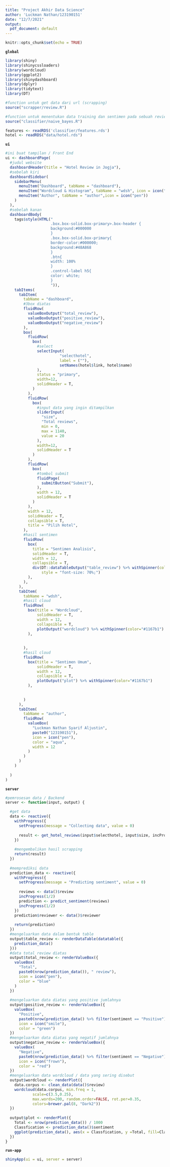 ---
title: "Project Akhir Data Science"
author: 'Luckman Nathan/123190151'
date: "12/7/2021"
output: 
  pdf_document: default
---

```{r setup, include=FALSE}
knitr::opts_chunk$set(echo = TRUE)
```

**`global`**
```{r global}
library(shiny)
library(shinycssloaders)
library(wordcloud)
library(ggplot2)
library(shinydashboard)
library(dplyr)
library(tidytext)
library(DT)

#function untuk get data dari url (scrapping)
source("scrapper/review.R")

#function untuk menentukan data training dan sentimen pada sebuah review 
source("classifier/naive_bayes.R")

features <- readRDS('classifier/features.rds')
hotel <- readRDS("data/hotel.rds")

```

**`ui`**
```{r ui}
#ini buat tampilan / Front End
ui <- dashboardPage(
  #judul website 
  dashboardHeader(title = "Hotel Review in Jogja"),
  #sebelah kiri
  dashboardSidebar(
    sidebarMenu(
      menuItem("Dashboard", tabName = "dashboard"),
      menuItem("Wordcloud & Histogram", tabName = "wdsh", icon = icon("poll")),
      menuItem("Author", tabName = "author",icon = icon("pen"))
    )
  ),
  #sebelah kanan
  dashboardBody(
    tags$style(HTML("
                    .box.box-solid.box-primary>.box-header {
                    background:#000000
                    }
                    .box.box-solid.box-primary{
                    border-color:#000000;
                    background:#48A868
                    }
                    .btn{
                    width: 100%
                    }
                    .control-label h5{
                    color: white;
                    }
                    ")),
    tabItems(
      tabItem(
        tabName = "dashboard",
        #3box diatas
        fluidRow(
          valueBoxOutput("total_review"),
          valueBoxOutput("positive_review"),
          valueBoxOutput("negative_review")
        ),
        box(
          fluidRow(
            box(
              #select
              selectInput(
                        "selecthotel",
                        label = (""),
                        setNames(hotel$link, hotel$name)
              ),
              status = "primary",
              width=12,
              solidHeader = T,
            )
          ),
          fluidRow(
            box(
              #input data yang ingin ditampilkan
              sliderInput(
                "size",
                "Total reviews",
                min = 0,
                max = 1140,
                value = 20
              ),
              width=12,
              solidHeader = T
            )
          ),
          fluidRow(
            box(
              #tombol submit
              fluidPage(
                submitButton("Submit"),
              ),
              width = 12,
              solidHeader = T
            )
          ),
          width = 12,
          solidHeader = T,
          collapsible = T,
          title = "Pilih Hotel",
        ),
        #hasil sentimen
        fluidRow(
          box(
            title = "Sentimen Analisis",
            solidHeader = T,
            width = 12,
            collapsible = T,
            div(DT::dataTableOutput("table_review") %>% withSpinner(color="#1167b1"),
                style = "font-size: 70%;")
          ),
        ),
      ),
      tabItem(
        tabName = "wdsh",
        #hasil cloud
        fluidRow(
          box(title = "Wordcloud",
              solidHeader = T,
              width = 12,
              collapsible = T,
              plotOutput("wordcloud") %>% withSpinner(color="#1167b1")
          ),
          
          
        ),
        #hasil cloud
        fluidRow(
          box(title = "Sentimen Umum",
              solidHeader = T,
              width = 12,
              collapsible = T,
              plotOutput("plot") %>% withSpinner(color="#1167b1")
          ),
          
          
        )
      ),
      tabItem(
        tabName = "author",
        fluidRow(
          valueBox(
            "Luckman Nathan Syarif Aljustin",
            paste0("123190151"),
            icon = icon("pen"),
            color = "aqua",
            width = 12
          )
        )
      )
    )
    
  )
)
```

**`server`**
```{r server}
#pemrosesan data / Backend
server <- function(input, output) {

  #get data
  data <- reactive({
    withProgress({
      setProgress(message = "Collecting data", value = 0)
      
      result <- get_hotel_reviews(input$selecthotel, input$size, incProgress)
    })
    
    #mengembalikan hasil scrapping
    return(result)
  })
  
  #memprediksi data
  prediction_data <- reactive({
    withProgress({
      setProgress(message = "Predicting sentiment", value = 0)
      
      reviews <- data()$review
      incProgress(1/2)
      prediction <- predict_sentiment(reviews)
      incProgress(1/2)
    })
    prediction$reviewer <- data()$reviewer
    
    return(prediction)
  })
  #mengeluarkan data dalam bentuk table
  output$table_review <- renderDataTable(datatable({
    prediction_data()
  }))
  #data total review diatas
  output$total_review <- renderValueBox({
    valueBox(
      "Total", 
      paste0(nrow(prediction_data()), " review"),
      icon = icon("pen"),
      color = "blue"
    )
  })
  
  #mengeluarkan data diatas yang positive jumlahnya
  output$positive_review <- renderValueBox({
    valueBox(
      "Positive", 
      paste0(nrow(prediction_data() %>% filter(sentiment == "Positive")), " review"),
      icon = icon("smile"),
      color = "green")
  })
  #mengeluarkan data diatas yang negatif jumlahnya
  output$negative_review <- renderValueBox({
    valueBox(
      "Negative",
      paste0(nrow(prediction_data() %>% filter(sentiment == "Negative")), " review"), 
      icon = icon("frown"),
      color = "red")
  })
  #mengeluarkan data wordcloud / data yang sering disebut
  output$wordcloud <- renderPlot({
    data.corpus <- clean_data(data()$review)
    wordcloud(data.corpus, min.freq = 1, 
            scale=c(3.5,0.25),
            max.words=200, random.order=FALSE, rot.per=0.35,    
            colors=brewer.pal(8, "Dark2"))
  })
  
  output$plot <- renderPlot({
    Total <- nrow(prediction_data()) / 1000
    Classfication <- prediction_data()$sentiment
    ggplot(prediction_data(), aes(x = Classfication, y =Total, fill=Classfication)) + geom_col()
  })
}
```

**`run-app`**
```{r run-app}
shinyApp(ui = ui, server = server)
```